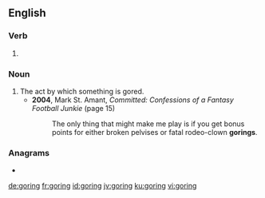 ==English==

===Verb===
{{head|en|present participle}}

# {{present participle of|gore|lang=en|nocat=1}}

===Noun===
{{en-noun}}

# The act by which something is gored.
#* '''2004''', Mark St. Amant, ''Committed: Confessions of a Fantasy Football Junkie'' (page 15)
#*: The only thing that might make me play is if you get bonus points for either broken pelvises or fatal rodeo-clown '''gorings'''.

===Anagrams===
* {{l|en|gringo}}

[[de:goring]]
[[fr:goring]]
[[id:goring]]
[[jv:goring]]
[[ku:goring]]
[[vi:goring]]
